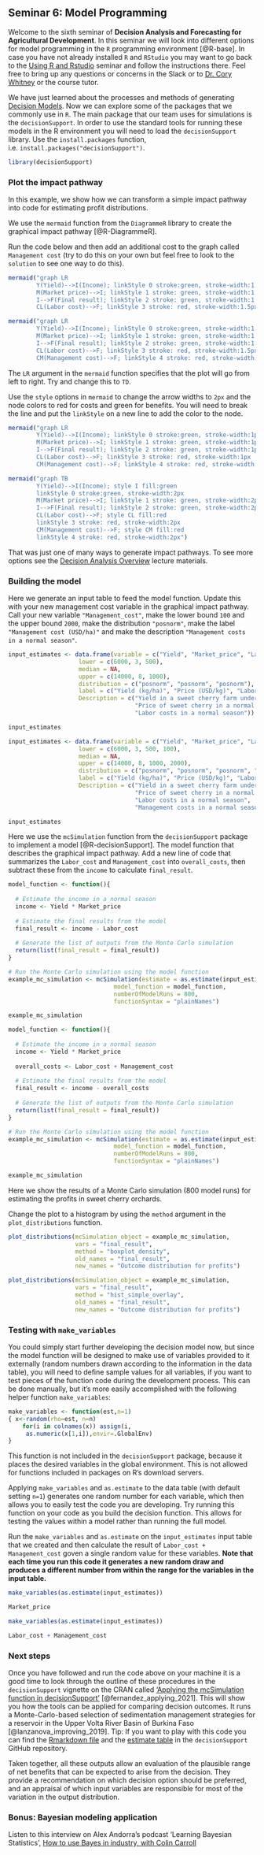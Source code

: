## Seminar 6: Model Programming {#model_programming} 
<!-- reference with [Model programming](#model_programming) -->

Welcome to the sixth seminar of **Decision Analysis and Forecasting for Agricultural Development**. In this seminar we will look into different options for model programming in the `R` programming environment [@R-base]. In case you have not already installed `R` and `RStudio` you may want to go back to the [Using R and Rstudio](#r_rstudio) seminar and follow the instructions there. Feel free to bring up any questions or concerns in the Slack or to [Dr. Cory Whitney](mailto:cory.whitney@uni-bonn.de?subject=[Seminar_4]%20Decision%20Analysis%20Lecture) or the course tutor.

We have just learned about the processes and methods of generating [Decision Models](#decision_models). Now we can explore some of the packages that we commonly use in `R`. The main package that our team uses for simulations is the `decisionSupport`. In order to use the standard tools for running these models in the R environment you will need to load the `decisionSupport` library. Use the `install.packages` function, i.e. `install.packages("decisionSupport")`. 

```r
library(decisionSupport)
```

### Plot the impact pathway

In this example, we show how we can transform a simple impact pathway into code for estimating profit distributions.

We use the `mermaid` function from the `DiagrammeR` library to create the graphical impact pathway [@R-DiagrammeR].

Run the code below and then add an additional cost to the graph called `Management cost` (try to do this on your own but feel free to look to the `solution` to see one way to do this). 

```r
mermaid("graph LR
        Y(Yield)-->I(Income); linkStyle 0 stroke:green, stroke-width:1.5px
        M(Market price)-->I; linkStyle 1 stroke: green, stroke-width:1.5px
        I-->F(Final result); linkStyle 2 stroke: green, stroke-width:1.5px
        CL(Labor cost)-->F; linkStyle 3 stroke: red, stroke-width:1.5px")
```

```r
mermaid("graph LR
        Y(Yield)-->I(Income); linkStyle 0 stroke:green, stroke-width:1.5px
        M(Market price)-->I; linkStyle 1 stroke: green, stroke-width:1.5px
        I-->F(Final result); linkStyle 2 stroke: green, stroke-width:1.5px
        CL(Labor cost)-->F; linkStyle 3 stroke: red, stroke-width:1.5px
        CM(Management cost)-->F; linkStyle 4 stroke: red, stroke-width:1.5px")
```

The `LR` argument in the `mermaid` function specifies that the plot will go from left to right. Try and change this to `TD`. 

Use the `style` options in `mermaid` to change the arrow widths to `2px` and the node colors to red for costs and green for benefits. You will need to break the line and put the `linkStyle` on a new line to add the color to the node. 

```r
mermaid("graph LR
        Y(Yield)-->I(Income); linkStyle 0 stroke:green, stroke-width:1px
        M(Market price)-->I; linkStyle 1 stroke: green, stroke-width:1px
        I-->F(Final result); linkStyle 2 stroke: green, stroke-width:1px
        CL(Labor cost)-->F; linkStyle 3 stroke: red, stroke-width:1px
        CM(Management cost)-->F; linkStyle 4 stroke: red, stroke-width:1px")
```

```r
mermaid("graph TB
        Y(Yield)-->I(Income); style I fill:green
        linkStyle 0 stroke:green, stroke-width:2px
        M(Market price)-->I; linkStyle 1 stroke: green, stroke-width:2px
        I-->F(Final result); linkStyle 2 stroke: green, stroke-width:2px
        CL(Labor cost)-->F; style CL fill:red
        linkStyle 3 stroke: red, stroke-width:2px
        CM(Management cost)-->F; style CM fill:red
        linkStyle 4 stroke: red, stroke-width:2px")
```

That was just one of many ways to generate impact pathways. To see more options see the [Decision Analysis Overview](#decision_analysis) lecture materials. 

### Building the model 

Here we generate an input table to feed the model function. Update this with your new management cost variable in the graphical impact pathway. Call your new variable `"Management_cost"`, make the lower bound `100` and the upper bound `2000`, make the distribution `"posnorm"`, make the label `"Management cost (USD/ha)"` and make the description `"Management costs in a normal season"`.

```r
input_estimates <- data.frame(variable = c("Yield", "Market_price", "Labor_cost"),
                    lower = c(6000, 3, 500),
                    median = NA,
                    upper = c(14000, 8, 1000),
                    distribution = c("posnorm", "posnorm", "posnorm"),
                    label = c("Yield (kg/ha)", "Price (USD/kg)", "Labor cost (USD/ha)"),
                    Description = c("Yield in a sweet cherry farm under normal conditions",
                                    "Price of sweet cherry in a normal season",
                                    "Labor costs in a normal season"))

input_estimates
```

```r
input_estimates <- data.frame(variable = c("Yield", "Market_price", "Labor_cost", "Management_cost"),
                    lower = c(6000, 3, 500, 100),
                    median = NA,
                    upper = c(14000, 8, 1000, 2000),
                    distribution = c("posnorm", "posnorm", "posnorm", "posnorm"),
                    label = c("Yield (kg/ha)", "Price (USD/kg)", "Labor cost (USD/ha)", "Management cost (USD/ha)"),
                    Description = c("Yield in a sweet cherry farm under normal conditions",
                                    "Price of sweet cherry in a normal season",
                                    "Labor costs in a normal season", 
                                    "Management costs in a normal season"))

input_estimates
```

Here we use the `mcSimulation` function from the `decisionSupport` package to implement a model [@R-decisionSupport]. The model function that describes the graphical impact pathway. Add a new line of code that summarizes the `Labor_cost` and `Management_cost` into `overall_costs`, then subtract these from the `income` to calculate `final_result`. 

```r

model_function <- function(){
  
  # Estimate the income in a normal season
  income <- Yield * Market_price
  
  # Estimate the final results from the model
  final_result <- income - Labor_cost
  
  # Generate the list of outputs from the Monte Carlo simulation
  return(list(final_result = final_result))
}

# Run the Monte Carlo simulation using the model function
example_mc_simulation <- mcSimulation(estimate = as.estimate(input_estimates),
                              model_function = model_function,
                              numberOfModelRuns = 800,
                              functionSyntax = "plainNames")

example_mc_simulation

```

```r

model_function <- function(){
  
  # Estimate the income in a normal season
  income <- Yield * Market_price
  
  overall_costs <- Labor_cost + Management_cost
    
  # Estimate the final results from the model
  final_result <- income - overall_costs
  
  # Generate the list of outputs from the Monte Carlo simulation
  return(list(final_result = final_result))
}

# Run the Monte Carlo simulation using the model function
example_mc_simulation <- mcSimulation(estimate = as.estimate(input_estimates),
                              model_function = model_function,
                              numberOfModelRuns = 800,
                              functionSyntax = "plainNames")

example_mc_simulation

```

Here we show the results of a Monte Carlo simulation (800 model runs) for estimating the profits in sweet cherry orchards. 

Change the plot to a histogram by using the `method` argument in the `plot_distributions` function. 

```r

plot_distributions(mcSimulation_object = example_mc_simulation,
                   vars = "final_result",
                   method = "boxplot_density",
                   old_names = "final_result",
                   new_names = "Outcome distribution for profits")

```

```r

plot_distributions(mcSimulation_object = example_mc_simulation,
                   vars = "final_result",
                   method = "hist_simple_overlay",
                   old_names = "final_result",
                   new_names = "Outcome distribution for profits")

```

### Testing with `make_variables`

You could simply start further developing the decision model now, but since the model function will be designed to make use of variables provided to it externally (random numbers drawn according to the information in the data table), you will need to define sample values for all variables, if you want to test pieces of the function code during the development process. This can be done manually, but it's more easily accomplished with the following helper function `make_variables`:

```r
make_variables <- function(est,n=1)
{ x<-random(rho=est, n=n)
    for(i in colnames(x)) assign(i,
     as.numeric(x[1,i]),envir=.GlobalEnv)
}
```

This function is not included in the ```decisionSupport``` package, because it places the desired variables in the global environment. This is not allowed for functions included in packages on R’s download servers.

Applying `make_variables` and `as.estimate` to the data table (with default setting `n=1`) generates one random number for each variable, which then allows you to easily test the code you are developing. Try running this function on your code as you build the decision function. This allows for testing the values within a model rather than running the full model.

Run the `make_variables` and `as.estimate` on the `input_estimates` input table that we created and then calculate the result of `Labor_cost + Management_cost` goven a single random value for these variables. **Note that each time you run this code it generates a new random draw and produces a different number from within the range for the variables in the input table.**

```r

make_variables(as.estimate(input_estimates))

Market_price

```

```r

make_variables(as.estimate(input_estimates))

Labor_cost + Management_cost

```


### Next steps

Once you have followed and run the code above on your machine it is a good time to look through the outline of these procedures in the `decisionSupport` vignette on the CRAN called ['Applying the mcSimulation function in decisionSupport'](https://cran.r-project.org/web/packages/decisionSupport/vignettes/example_decision_function.html) [@fernandez_applying_2021]. This will show you how the tools can be applied for comparing decision outcomes. It runs a Monte-Carlo-based selection of sedimentation management strategies for a reservoir in the Upper Volta River Basin of Burkina Faso [@lanzanova_improving_2019]. Tip: If you want to play with this code you can find the [Rmarkdown file](https://raw.githubusercontent.com/eikeluedeling/decisionSupport/master/vignettes/example_decision_function.Rmd) and the [estimate table](https://raw.githubusercontent.com/eikeluedeling/decisionSupport/master/vignettes/example_input_table.csv) in the `decisionSupport` GitHub repository. 

Taken together, all these outputs allow an evaluation of the plausible range of net benefits that can be expected to arise from the decision. They provide a recommendation on which decision option should be preferred, and an appraisal of which input variables are responsible for most of the variation in the output distribution.

### Bonus: Bayesian modeling application 

Listen to this interview on Alex Andorra's podcast 'Learning Bayesian Statistics', [How to use Bayes in industry, with Colin Carroll](https://www.learnbayesstats.com/episode/3-2-how-to-use-bayes-in-industry-with-colin-carroll)

<!-- -	RSTAN, Other modeling programs - Betancourt’s work (selected blogs, talks, git repos, Stan, HCMC) -->
<!-- -	Yihui (markdown etc.) -->
<!-- -	Assignments:  -->
<!-- -	Rainforth, Tom. “Automating Inference, Learning, and Design Using Probabilistic Programming.” Doctor of Philosophy, University of Oxford, 2017. -->
